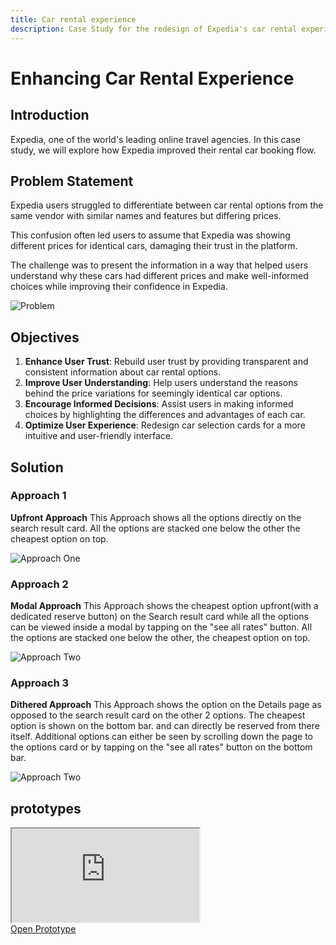 ```yaml
---
title: Car rental experience
description: Case Study for the redesign of Expedia's car rental experience
---
```

# Enhancing Car Rental Experience

## Introduction

Expedia, one of the world's leading online travel agencies. In this case study, we will explore how Expedia improved their rental car booking
flow. 

## Problem Statement
Expedia users struggled to differentiate between car rental options from the same vendor with similar names and features
but differing prices. 

This confusion often led users to assume that Expedia was showing different prices for identical cars, damaging their trust in 
the platform. 

The challenge was to present the information in a way that helped users understand why these cars had different prices and make well-informed
choices while improving their confidence in Expedia.

![Problem](/ecr/pr1.png)
## Objectives

1. **Enhance User Trust**: Rebuild user trust by providing transparent and consistent information about car rental options.
2. **Improve User Understanding**: Help users understand the reasons behind the price variations for seemingly identical car options.
3. **Encourage Informed Decisions**: Assist users in making informed choices by highlighting the differences and advantages of each car.
4. **Optimize User Experience**: Redesign car selection cards for a more intuitive and user-friendly interface.

## Solution

### Approach 1

**Upfront Approach**
This Approach shows all the options directly on the search result card. All the options are stacked one below the other the cheapest option on top.

![Approach One](/ecr/ap1.png)




### Approach 2

**Modal Approach**
This Approach shows the cheapest option upfront(with a dedicated reserve button) on the Search result card while all the options can be viewed
inside a modal by tapping on the "see all rates" button. All the options are stacked one below the other,  the cheapest option on top.

![Approach Two](/ecr/ap2.png)



### Approach 3
**Dithered Approach**
This Approach shows the option on the Details page as opposed to the search result card on the other 2 options. The cheapest option is shown on the
bottom bar. and can directly be reserved from there itself. Additional options can either be seen by scrolling down the page to the options card
or by tapping on the "see all rates" button on the bottom bar.

![Approach Two](/ecr/ap3.png)



## prototypes

<div className="mx-auto w-full mt-6 md:flex justify-start space-x-4  hidden">
<iframe width={375} height={667} src="https://cars-concept.web.app/" ></iframe>
</div>
<a href="https://cars-concept.web.app/" target="_blank" className="text-center" >Open Prototype</a>